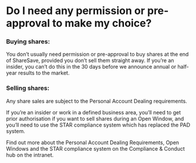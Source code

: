 # Do I need any permission or pre-approval to make my choice?

### Buying shares:
You don’t usually need permission or pre-approval to buy shares at the end of ShareSave, provided you don’t sell them straight away. 
If you’re an insider, you can’t do this in the 30 days before we announce annual or half-year results to the market.

### Selling shares:
Any share sales are subject to the Personal Account Dealing requirements.

If you’re an insider or work in a defined business area, you’ll need to get prior authorisation if you want to sell shares during an Open Window, and you’ll need to use the STAR compliance system which has replaced the PAD system.

Find out more about the Personal Account Dealing Requirements, Open Windows and the STAR compliance system on the Compliance & Conduct hub on the intranet.